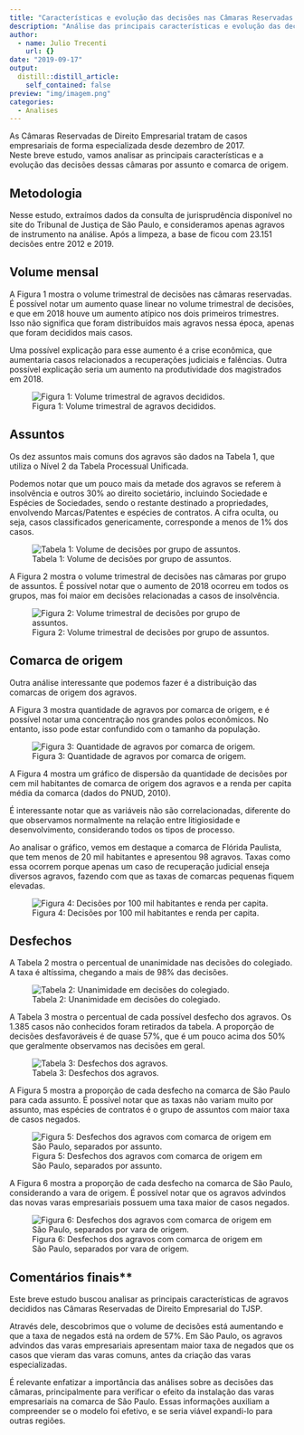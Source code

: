 ```yaml
---
title: "Características e evolução das decisões nas Câmaras Reservadas de Direito Empresarial"
description: "Análise das principais características e evolução das decisões das câmaras por assunto e comarca de origem"
author:
  - name: Julio Trecenti
    url: {}
date: "2019-09-17"
output:
  distill::distill_article:
    self_contained: false
preview: "img/imagem.png"
categories:
  - Analises
---
```


As Câmaras Reservadas de Direito Empresarial tratam de casos
empresariais de forma especializada desde dezembro de 2017.\
Neste breve estudo, vamos analisar as principais características e a
evolução das decisões dessas câmaras por assunto e comarca de origem.

## Metodologia

Nesse estudo, extraímos dados da consulta de jurisprudência disponível
no site do Tribunal de Justiça de São Paulo, e consideramos apenas
agravos de instrumento na análise. Após a limpeza, a base de ficou com
23.151 decisões entre 2012 e 2019.

## Volume mensal
A Figura 1 mostra o volume trimestral de decisões nas câmaras
reservadas. É possível notar um aumento quase linear no volume
trimestral de decisões, e que em 2018 houve um aumento atípico nos dois
primeiros trimestres. Isso não significa que foram distribuídos mais
agravos nessa época, apenas que foram decididos mais casos.

Uma possível explicação para esse aumento é a crise econômica, que
aumentaria casos relacionados a recuperações judiciais e falências.
Outra possível explicação seria um aumento na produtividade dos
magistrados em 2018.

![Figura 1: Volume trimestral de agravos decididos.](img/imagem1.png)

## Assuntos

Os dez assuntos mais comuns dos agravos são dados na Tabela 1, que
utiliza o Nível 2 da Tabela Processual Unificada.

Podemos notar que um pouco mais da metade dos agravos se referem à
insolvência e outros 30% ao direito societário, incluindo Sociedade e
Espécies de Sociedades, sendo o restante destinado a propriedades,
envolvendo Marcas/Patentes e espécies de contratos. A cifra oculta, ou
seja, casos classificados genericamente, corresponde a menos de 1% dos
casos.

![Tabela 1: Volume de decisões por grupo de assuntos.](img/imagem2.png)


A Figura 2 mostra o volume trimestral de decisões nas câmaras por grupo
de assuntos. É possível notar que o aumento de 2018 ocorreu em todos os
grupos, mas foi maior em decisões relacionadas a casos de insolvência.

![Figura 2: Volume trimestral de decisões por grupo de assuntos.](img/imagem3.png)

## Comarca de origem

Outra análise interessante que podemos fazer é a distribuição das
comarcas de origem dos agravos.

A Figura 3 mostra quantidade de agravos por comarca de origem, e é
possível notar uma concentração nos grandes polos econômicos. No
entanto, isso pode estar confundido com o tamanho da população.

![Figura 3: Quantidade de agravos por comarca de origem.](img/imagem4.png)

A Figura 4 mostra um gráfico de dispersão da quantidade de decisões por
cem mil habitantes de comarca de origem dos agravos e a renda per capita
média da comarca (dados do PNUD, 2010).

É interessante notar que as variáveis não são correlacionadas, diferente
do que observamos normalmente na relação entre litigiosidade e
desenvolvimento, considerando todos os tipos de processo.

Ao analisar o gráfico, vemos em destaque a comarca de Flórida Paulista,
que tem menos de 20 mil habitantes e apresentou 98 agravos. Taxas como
essa ocorrem porque apenas um caso de recuperação judicial enseja
diversos agravos, fazendo com que as taxas de comarcas pequenas fiquem
elevadas.

![Figura 4: Decisões por 100 mil habitantes e renda per capita.](img/imagem5.png)

## Desfechos

A Tabela 2 mostra o percentual de unanimidade nas decisões do colegiado.
A taxa é altíssima, chegando a mais de 98% das decisões.

![Tabela 2: Unanimidade em decisões do colegiado.](img/imagem6.png)

A Tabela 3 mostra o percentual de cada possível desfecho dos agravos. Os
1.385 casos não conhecidos foram retirados da tabela. A proporção de
decisões desfavoráveis é de quase 57%, que é um pouco acima dos 50% que
geralmente observamos nas decisões em geral.

![Tabela 3: Desfechos dos agravos.](img/imagem7.png)

A Figura 5 mostra a proporção de cada desfecho na comarca de São Paulo
para cada assunto. É possível notar que as taxas não variam muito por
assunto, mas espécies de contratos é o grupo de assuntos com maior taxa
de casos negados.

![Figura 5: Desfechos dos agravos com comarca de origem em São Paulo, separados por assunto.](img/imagem8.png)

A Figura 6 mostra a proporção de cada desfecho na comarca de São Paulo,
considerando a vara de origem. É possível notar que os agravos advindos
das novas varas empresariais possuem uma taxa maior de casos negados.

![Figura 6: Desfechos dos agravos com comarca de origem em São Paulo, separados por vara de origem.](img/imagem9.png)

## Comentários finais**

Este breve estudo buscou analisar as principais características de
agravos decididos nas Câmaras Reservadas de Direito Empresarial do TJSP.

Através dele, descobrimos que o volume de decisões está aumentando e que
a taxa de negados está na ordem de 57%. Em São Paulo, os agravos
advindos das varas empresariais apresentam maior taxa de negados que os
casos que vieram das varas comuns, antes da criação das varas
especializadas.

É relevante enfatizar a importância das análises sobre as decisões das
câmaras, principalmente para verificar o efeito da instalação das varas
empresariais na comarca de São Paulo. Essas informações auxiliam a
compreender se o modelo foi efetivo, e se seria viável expandi-lo para
outras regiões.